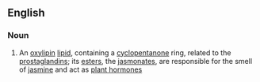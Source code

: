 ==English==

===Noun===
{{wikipedia}}
{{en-noun|head=[[jasmonic]] [[acid]]|-}}

# {{context|organic compound}} An [[oxylipin]] [[lipid]], containing a [[cyclopentanone]] ring, related to the [[prostaglandin]]s; its [[ester]]s, the [[jasmonate]]s, are responsible for the smell of [[jasmine]] and act as [[plant hormone]]s